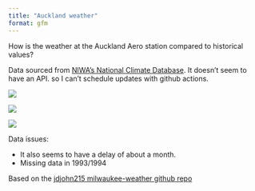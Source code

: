 ```yaml
---
title: "Auckland weather"
format: gfm
---
```


How is the weather at the Auckland Aero station compared to historical values?

Data sourced from [NIWA's National Climate Database](https://cliflo.niwa.co.nz/).
It doesn't seem to have an API. so I can't schedule updates with github actions.



![](graphs/auckland-tmax.png)

![](graphs/auckland-tmin.png)

![](graphs/auckland-cum_amount_mm.png)

Data issues:

- It also seems to have a delay of about a month.
- Missing data in 1993/1994

Based on the [jdjohn215 milwaukee-weather github repo](https://github.com/jdjohn215/milwaukee-weather)

